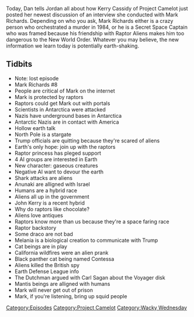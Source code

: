 {{DEFAULTSORT:
    #_EPISODE_0156:Gaseous Beings and Antiques
}}{{Episode
    | title           = Gaseous Beings and Antiques
    | caption         = Listen to this episode on [https://knowledgefight.libsyn.com/knowledge-fight-gaseous-beings-and-antiques Libsyn] [https://open.spotify.com/episode/1r7K5dB0P9ouy4xFphPxDY Spotify]
    | episodeNumber   = 156
    | length          = 01:33:27
    | airDate         = May 1, 2018
    | episodeType     = [[:Category:Project Camelot|Project Camelot]], [[:Category:Wacky Wednesday|Wacky Wednesday]]
    | appearance      = [[Kerry Cassidy]], [[Mark Richards]], [[Donald Trump]], [[John Kerry]], [[Melania Trump]], [[Contessa]], [[The Dutchman]], [[Carl Sagan]]
    | oocDrop         = He does have access to a TV
    | previousEpisode = [[155: January 7-9, 2009]]
    | nextEpisode     = [[157: WWE's Kane (Ft. Marty DeRosa)]]
}}

{{Stub}}

Today, Dan tells Jordan all about how Kerry Cassidy of Project Camelot just posted her newest discussion of an interview she conducted with Mark Richards. Depending on who you ask, Mark Richards either is a crazy person who orchestrated a murder in 1984, or he is a Secret Space Captain who was framed because his friendship with Raptor Aliens makes him too dangerous to the New World Order. Whatever you may believe, the new information we learn today is potentially earth-shaking.

==Tidbits==

*Note: lost episode
*Mark Richards #8
*People are critical of Mark on the internet
*Mark is protected by raptors
*Raptors could get Mark out with portals
*Scientists in Antarctica were attacked
*Nazis have underground bases in Antarctica
*Antarctic Nazis are in contact with America
*Hollow earth talk
*North Pole is a stargate
*Trump officials are quitting because they're scared of aliens
*Earth's only hope: join up with the raptors
*Raptor princess has pleged support
*4 AI groups are interested in Earth
*New character: gaseous creatures
*Negative AI want to devour the earth
*Shark attacks are aliens
*Anunaki are alligned with Israel
*Humans are a hybrid race
*Aliens all up in the government
*John Kerry is a recent hybrid
*Why do raptors like chocolate?
*Aliens love antiques
*Raptors know more than us because they're a space faring race
*Raptor backstory
*Some draco are not bad
*Melania is a biological creation to communicate with Trump
*Cat beings are in play
*California wildfires were an alien prank
*Black panther cat being named Contessa
*Aliens killed the British spy
*Earth Defense League info
*The Dutchman argued with Carl Sagan about the Voyager disk
*Mantis beings are alligned with humans
*Mark will never get out of prison
*Mark, if you're listening, bring up squid people

[[Category:Episodes]]
[[Category:Project Camelot]]
[[Category:Wacky Wednesday]]
